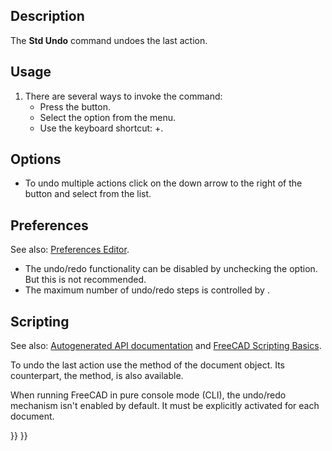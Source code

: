 <languages/>

{{Docnav
|
|[[Std_Redo|Redo]]
|[[Std_Edit_Menu|Std Edit Menu]]
|IconL=
|IconR=Std_Redo.svg
|IconC=Freecad.svg
}}

{{GuiCommand
|Name=Std Undo
|MenuLocation=Edit → Undo
|Workbenches=All
|Shortcut={{KEY|Ctrl}}+{{KEY|Z}}
|SeeAlso=[[Std_Redo|Std Redo]]
}}

==Description==

The '''Std Undo''' command undoes the last action.

==Usage==

# There are several ways to invoke the command:
#* Press the {{Button|[[Image:Std_Undo.svg|16px]] [[Std_Undo|Undo]]}} button.
#* Select the {{MenuCommand|Edit → [[Image:Std_Undo.svg|16px]] Undo}} option from the menu.
#* Use the keyboard shortcut: {{KEY|Ctrl}}+{{KEY|Z}}.

==Options==

* To undo multiple actions click on the down arrow to the right of the {{Button|[[Image:Std_Undo.svg|16px]] [[Std_Undo|Undo]]}} button and select from the list.

==Preferences==

See also: [[Preferences_Editor|Preferences Editor]].

* The undo/redo functionality can be disabled by unchecking the {{MenuCommand|Edit → Preferences → General → Document → Using undo/redo on documents}} option. But this is not recommended.
* The maximum number of undo/redo steps is controlled by {{MenuCommand|Edit → Preferences → General → Document → Maximum undo/redo steps}}.

==Scripting==

See also: [https://freecad.github.io/SourceDoc/ Autogenerated API documentation] and [[FreeCAD_Scripting_Basics|FreeCAD Scripting Basics]].

To undo the last action use the {{incode|undo}} method of the document object. Its counterpart, the {{incode|redo}} method, is also available.

{{Code|code=
import FreeCAD

FreeCAD.ActiveDocument.undo()
}}

When running FreeCAD in pure console mode (CLI), the undo/redo mechanism isn't enabled by default. It must be explicitly activated for each document.

{{Code|code=
import FreeCAD

FreeCAD.ActiveDocument.UndoMode = 1
}}


{{Docnav
|
|[[Std_Redo|Redo]]
|[[Std_Edit_Menu|Std Edit Menu]]
|IconL=
|IconR=Std_Redo.svg
|IconC=Freecad.svg
}}

{{Std_Base_navi{{#translation:}}}}
{{Userdocnavi{{#translation:}}}}